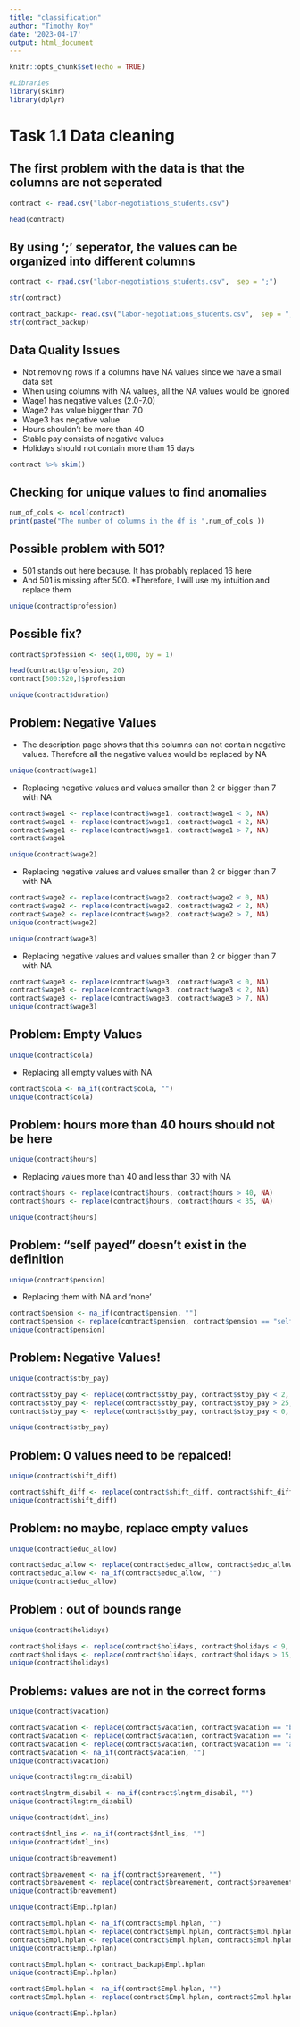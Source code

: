 ```yaml
---
title: "classification"
author: "Timothy Roy"
date: '2023-04-17'
output: html_document
---
```


```r
knitr::opts_chunk$set(echo = TRUE)
```

```r
#Libraries
library(skimr)
library(dplyr)
```

# Task 1.1 Data cleaning 

## The first problem with the data is that the columns are not seperated 
```r
contract <- read.csv("labor-negotiations_students.csv")

head(contract)
```
## By using ';' seperator, the values can be organized into different columns

```r
contract <- read.csv("labor-negotiations_students.csv",  sep = ";")

str(contract)
```
```r
contract_backup<- read.csv("labor-negotiations_students.csv",  sep = ";")
str(contract_backup)
```

## Data Quality Issues
* Not removing rows if a columns have NA values since we have a small data set
* When using columns with NA values, all the NA values would be ignored
* Wage1 has negative values (2.0-7.0)
* Wage2 has value bigger than 7.0
* Wage3 has negative value
* Hours shouldn't be more than 40
* Stable pay consists of negative values
* Holidays should not contain more than 15 days


```r
contract %>% skim()
```


## Checking for unique values to find anomalies

```r
num_of_cols <- ncol(contract)
print(paste("The number of columns in the df is ",num_of_cols ))


```

## Possible problem with 501?
* 501 stands out here because. It has probably replaced 16 here
* And 501 is missing after 500. 
*Therefore, I will use my intuition and replace them 
```r
unique(contract$profession)
```
## Possible fix?

```r
contract$profession <- seq(1,600, by = 1)

head(contract$profession, 20)
contract[500:520,]$profession
```


```r
unique(contract$duration)
```

## Problem: Negative Values
* The description page shows that this columns can not contain negative values. Therefore all the negative values would be replaced by NA

```r
unique(contract$wage1)
```
* Replacing negative values and values smaller than 2 or bigger than 7 with NA
```r
contract$wage1 <- replace(contract$wage1, contract$wage1 < 0, NA)
contract$wage1 <- replace(contract$wage1, contract$wage1 < 2, NA)
contract$wage1 <- replace(contract$wage1, contract$wage1 > 7, NA)
contract$wage1
```

```r
unique(contract$wage2)
```

* Replacing negative values and values smaller than 2 or bigger than 7 with NA

```r
contract$wage2 <- replace(contract$wage2, contract$wage2 < 0, NA)
contract$wage2 <- replace(contract$wage2, contract$wage2 < 2, NA)
contract$wage2 <- replace(contract$wage2, contract$wage2 > 7, NA)
unique(contract$wage2)
```

```r
unique(contract$wage3)
```

* Replacing negative values and values smaller than 2 or bigger than 7 with NA

```r
contract$wage3 <- replace(contract$wage3, contract$wage3 < 0, NA)
contract$wage3 <- replace(contract$wage3, contract$wage3 < 2, NA)
contract$wage3 <- replace(contract$wage3, contract$wage3 > 7, NA)
unique(contract$wage3)
```

## Problem: Empty Values
```r
unique(contract$cola)
```

* Replacing all empty values with NA
```r
contract$cola <- na_if(contract$cola, "")
unique(contract$cola)
```

## Problem: hours more than 40 hours should not be here
```r
unique(contract$hours)
```

* Replacing values more than 40 and less than 30 with NA

```r
contract$hours <- replace(contract$hours, contract$hours > 40, NA)
contract$hours <- replace(contract$hours, contract$hours < 35, NA)

unique(contract$hours)
```

## Problem: "self payed" doesn't exist in the definition 

```r
unique(contract$pension)
```

* Replacing them with NA and 'none'

```r
contract$pension <- na_if(contract$pension, "")
contract$pension <- replace(contract$pension, contract$pension == "self payed", "none")
unique(contract$pension)
```

## Problem: Negative Values!

```r
unique(contract$stby_pay)
```

```r
contract$stby_pay <- replace(contract$stby_pay, contract$stby_pay < 2, NA)
contract$stby_pay <- replace(contract$stby_pay, contract$stby_pay > 25, NA)
contract$stby_pay <- replace(contract$stby_pay, contract$stby_pay < 0, NA)

unique(contract$stby_pay)
```

## Problem: 0 values need to be repalced!
```r
unique(contract$shift_diff)
```


```r
contract$shift_diff <- replace(contract$shift_diff, contract$shift_diff == 0, NA)
unique(contract$shift_diff)
```

## Problem: no maybe, replace empty values
```r
unique(contract$educ_allow)
```

```r
contract$educ_allow <- replace(contract$educ_allow, contract$educ_allow == "maybe", NA)
contract$educ_allow <- na_if(contract$educ_allow, "")
unique(contract$educ_allow)
```

## Problem : out of bounds range
```r
unique(contract$holidays)
```

```r
contract$holidays <- replace(contract$holidays, contract$holidays < 9, NA)
contract$holidays <- replace(contract$holidays, contract$holidays > 15, NA)
unique(contract$holidays)
```

## Problems: values are not in the correct forms
```r
unique(contract$vacation)
```

```r
contract$vacation <- replace(contract$vacation, contract$vacation == "below average", "ba")
contract$vacation <- replace(contract$vacation, contract$vacation == "average", "avg")
contract$vacation <- replace(contract$vacation, contract$vacation == "average", "gnr")
contract$vacation <- na_if(contract$vacation, "")
unique(contract$vacation)
```


```r
unique(contract$lngtrm_disabil)
```

```r
contract$lngtrm_disabil <- na_if(contract$lngtrm_disabil, "")
unique(contract$lngtrm_disabil)
```

```r
unique(contract$dntl_ins)
```

```r
contract$dntl_ins <- na_if(contract$dntl_ins, "")
unique(contract$dntl_ins)
```

```r
unique(contract$breavement)
```

```r
contract$breavement <- na_if(contract$breavement, "")
contract$breavement <- replace(contract$breavement, contract$breavement == "maybe", NA)
unique(contract$breavement)
```

```r
unique(contract$Empl.hplan)
```

```r
contract$Empl.hplan <- na_if(contract$Empl.hplan, "")
contract$Empl.hplan <- replace(contract$Empl.hplan, contract$Empl.hplan == ".5", "half")
contract$Empl.hplan <- replace(contract$Empl.hplan, contract$Empl.hplan == "none", NA)
unique(contract$Empl.hplan)
```

```r
contract$Empl.hplan <- contract_backup$Empl.hplan
unique(contract$Empl.hplan)
```

```r
contract$Empl.hplan <- na_if(contract$Empl.hplan, "")
contract$Empl.hplan <- replace(contract$Empl.hplan, contract$Empl.hplan == ".5", "half")

unique(contract$Empl.hplan)
```

